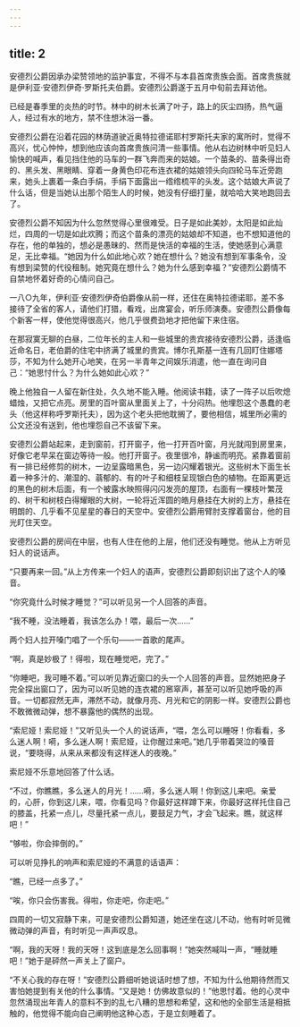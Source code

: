 ```yaml
---
---
---
```

title: 2
---





安德烈公爵因承办梁赞领地的监护事宜，不得不与本县首席贵族会面。首席贵族就是伊利亚·安德烈伊奇·罗斯托夫伯爵。安德烈公爵遂于五月中旬前去拜访他。

已经是春季里的炎热的时节。林中的树木长满了叶子，路上的灰尘四扬，热气逼人，经过有水的地方，禁不住想沐浴一番。

安德烈公爵在沿着花园的林荫道驶近奥特拉德诺耶村罗斯托夫家的寓所时，觉得不高兴，忧心忡忡，想到他应该向首席贵族问清一些事情。他从右边树林中听见妇人愉快的喊声，看见挡住他的马车的一群飞奔而来的姑娘。一个苗条的、苗条得出奇的、黑头发、黑眼睛、穿着一身黄色印花布连衣裙的姑娘领头向四轮马车近旁跑来，她头上裹着一条白手绢，手绢下面露出一绺绺梳平的头发。这个姑娘大声说了什么话，但是当她认出那个陌生人的时候，她没有仔细打量，就哈哈大笑地跑回去了。

安德烈公爵不知因为什么忽然觉得心里很难受。日子是如此美妙，太阳是如此灿烂，四周的一切是如此欢腾；而这个苗条的漂亮的姑娘却不知道，也不想知道他的存在，他的单独的，想必是愚昧的、然而是快活的幸福的生活，使她感到心满意足，无比幸福。“她因为什么如此地心欢？她在想什么？她没有想到军事条令，没有想到梁赞的代役租制。她究竟在想什么？她为什么感到幸福？”安德烈公爵情不自禁地怀着好奇的心情问自己。

一八○九年，伊利亚·安德烈伊奇伯爵像从前一样，还住在奥特拉德诺耶，差不多接待了全省的客人，请他们打猎，看戏，出席宴会，听乐师演奏。安德烈公爵像每个新客一样，使他觉得很高兴，他几乎很费劲地才把他留下来住宿。

在那寂寞无聊的白昼，二位年长的主人和一些城里的贵宾接待安德烈公爵，适逢临近命名日，老伯爵的住宅中挤满了城里的贵宾。博尔孔斯基一连有几回盯住娜塔莎，不知为什么她开心地笑，在另一半青年之间娱乐消遣，他一直在询问自己：“她思忖什么？为什么她如此心欢？”

晚上他独自一人留在新住处，久久地不能入睡。他阅读书籍，读了一阵子以后吹熄蜡烛，又把它点亮。房里的百叶窗从里面关上了，十分闷热。他埋怨这个愚蠢的老头（他这样称呼罗斯托夫），因为这个老头把他耽搁了，要他相信，城里所必需的公文还没有送到，他也埋怨自己不该留下来。

安德烈公爵站起来，走到窗前，打开窗子，他一打开百叶窗，月光就闯到房里来，好像它老早呆在窗边等待一般。他打开窗子。夜里很冷，静谧而明亮。紧靠着窗前有一排已经修剪的树木，一边呈露暗黑色，另一边闪耀着银光。这些树木下面生长着一种多汁的、潮湿的、蓊郁的、有的叶子和细枝呈现银白色的植物。在距离更远的黑色的树木后面，有一个被露水映照得闪闪发亮的屋顶，右面有一棵枝叶繁茂的、树干和树枝白得耀眼的大树，一轮将近浑圆的皓月悬挂在大树的上方，悬挂在明朗的、几乎看不见星星的春日的天空中。安德烈公爵用臂肘支撑着窗台，他的目光盯住天空。

安德烈公爵的房间在中层，也有人住在他的上层，他们还没有睡觉。他从上方听见妇人的说话声。

“只要再来一回。”从上方传来一个妇人的语声，安德烈公爵即刻识出了这个人的嗓音。

“你究竟什么时候才睡觉？”可以听见另一个人回答的声音。

“我不睡，没法睡着，我该怎么办！喂，最后一次……”

两个妇人拉开嗓门唱了一个乐句——一首歌的尾声。

“啊，真是妙极了！得啦，现在睡觉吧，完了。”

“你睡吧，我可睡不着。”可以听见靠近窗口的头一个人回答的声音。显然她把身子完全探出窗口了，因为可以听见她的连衣裙的窸窣声，甚至可以听见她呼吸的声音。一切都寂然无声，滞然不动，就像月亮、月光和它的阴影一样。安德烈公爵也不敢微微动弹，想不暴露他的偶然的出现。

“索尼娅！索尼娅！”又听见头一个人的说话声，“喂，怎么可以睡呀！你看看，多么迷人啊！嗬，多么迷人啊！索尼娅，让你醒过来吧。”她几乎带着哭泣的嗓音说，“要晓得，从来从来都没有这样迷人的夜晚。”

索尼娅不乐意地回答了什么话。

“不过，你瞧瞧，多么迷人的月光！……嗬，多么迷人啊！你到这儿来吧。亲爱的，心肝，你到这儿来，喂，你看见吗？你最好这样蹲下来，你最好这样托住自己的膝盖，托紧一点儿，尽量托紧一点儿，要鼓足力气，才会飞起来。瞧，就这样吧！”

“够啦，你会摔倒的。”

可以听见挣扎的响声和索尼娅的不满意的话语声：

“瞧，已经一点多了。”

“唉，你只会伤害我。得啦，你走吧，你走吧。”

四周的一切又寂静下来，可是安德烈公爵知道，她还坐在这儿不动，他有时听见微微动弹的声音，有时听见一声声叹息。

“啊，我的天呀！我的天呀！这到底是怎么回事啊！”她突然喊叫一声，“睡就睡吧！”她于是砰然一声关上了窗户。

“不关心我的存在呀！”安德烈公爵细听她说话时想了想，不知为什么他期待然而又害怕她提到有关他的什么事情。“又是她！仿佛故意似的！”他思忖着。他的心灵中忽然涌现出年青人的意料不到的乱七八糟的思想和希望，这和他的全部生活是相抵触的，他觉得不能向自己阐明他这种心态，于是立刻睡着了。